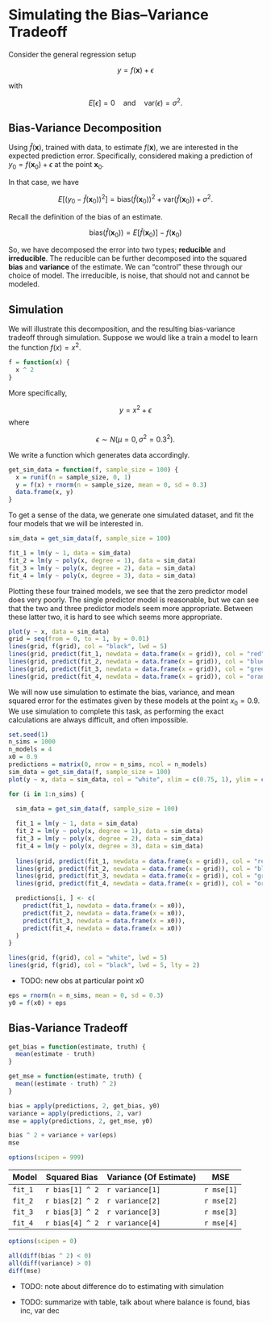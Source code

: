 # Simulating the Bias–Variance Tradeoff

Consider the general regression setup 

$$
y = f(\mathbf x) + \epsilon
$$

with

$$
E[\epsilon] = 0 \quad \text{and} \quad \text{var}(\epsilon) = \sigma^2.
$$

## Bias-Variance Decomposition

Using $\hat{f}(\mathbf x)$, trained with data, to estimate $f(\mathbf x)$, we are interested in the expected prediction error. Specifically, considered making a prediction of $y_0 = f(\mathbf x_0) + \epsilon$ at the point $\mathbf x_0$.

In that case, we have

$$
E\left[\left(y_0 - \hat{f}(\mathbf x_0)\right)^2\right] = \text{bias}\left(\hat{f}(\mathbf x_0)\right)^2 + \text{var}\left(\hat{f}(\mathbf x_0)\right) + \sigma^2.
$$

Recall the definition of the bias of an estimate.

$$
\text{bias}\left(\hat{f}(\mathbf x_0)\right) = E\left[\hat{f}(\mathbf x_0)\right] - f(\mathbf x_0)
$$

So, we have decomposed the error into two types; **reducible** and **irreducible**. The reducible can be further decomposed into the squared **bias** and **variance** of the estimate. We can "control" these through our choice of model. The irreducible, is noise, that should not and cannot be modeled.

## Simulation

We will illustrate this decomposition, and the resulting bias-variance tradeoff through simulation. Suppose we would like a train a model to learn the function $f(x) = x^2$.

```r
f = function(x) {
  x ^ 2
}
```

More specifically,

$$
y = x^2 + \epsilon
$$
where

$$
\epsilon \sim N(\mu = 0, \sigma^2 = 0.3^2).
$$

We write a function which generates data accordingly.

```r
get_sim_data = function(f, sample_size = 100) {
  x = runif(n = sample_size, 0, 1)
  y = f(x) + rnorm(n = sample_size, mean = 0, sd = 0.3)
  data.frame(x, y)
}
```

To get a sense of the data, we generate one simulated dataset, and fit the four models that we will be interested in.

```r
sim_data = get_sim_data(f, sample_size = 100)

fit_1 = lm(y ~ 1, data = sim_data)
fit_2 = lm(y ~ poly(x, degree = 1), data = sim_data)
fit_3 = lm(y ~ poly(x, degree = 2), data = sim_data)
fit_4 = lm(y ~ poly(x, degree = 3), data = sim_data)
```

Plotting these four trained models, we see that the zero predictor model does very poorly. The single predictor model is reasonable, but we can see that the two and three predictor models seem more appropriate. Between these latter two, it is hard to see which seems more appropriate.

```r
plot(y ~ x, data = sim_data)
grid = seq(from = 0, to = 1, by = 0.01)
lines(grid, f(grid), col = "black", lwd = 5)
lines(grid, predict(fit_1, newdata = data.frame(x = grid)), col = "red", lwd = 2)
lines(grid, predict(fit_2, newdata = data.frame(x = grid)), col = "blue", lwd = 2)
lines(grid, predict(fit_3, newdata = data.frame(x = grid)), col = "green", lwd = 3)
lines(grid, predict(fit_4, newdata = data.frame(x = grid)), col = "orange", lwd = 2)
```

We will now use simulation to estimate the bias, variance, and mean squared error for the estimates given by these models at the point $x_0 = 0.9$. We use simulation to complete this task, as performing the exact calculations are always difficult, and often impossible.

```r
set.seed(1)
n_sims = 1000
n_models = 4
x0 = 0.9
predictions = matrix(0, nrow = n_sims, ncol = n_models)
sim_data = get_sim_data(f, sample_size = 100)
plot(y ~ x, data = sim_data, col = "white", xlim = c(0.75, 1), ylim = c(0, 1.5))

for (i in 1:n_sims) {
  
  sim_data = get_sim_data(f, sample_size = 100)

  fit_1 = lm(y ~ 1, data = sim_data)
  fit_2 = lm(y ~ poly(x, degree = 1), data = sim_data)
  fit_3 = lm(y ~ poly(x, degree = 2), data = sim_data)
  fit_4 = lm(y ~ poly(x, degree = 3), data = sim_data)
  
  lines(grid, predict(fit_1, newdata = data.frame(x = grid)), col = "red", lwd = 1)
  lines(grid, predict(fit_2, newdata = data.frame(x = grid)), col = "blue", lwd = 1)
  lines(grid, predict(fit_3, newdata = data.frame(x = grid)), col = "green", lwd = 1)
  lines(grid, predict(fit_4, newdata = data.frame(x = grid)), col = "orange", lwd = 1)

  predictions[i, ] <- c(
    predict(fit_1, newdata = data.frame(x = x0)),
    predict(fit_2, newdata = data.frame(x = x0)),
    predict(fit_3, newdata = data.frame(x = x0)),
    predict(fit_4, newdata = data.frame(x = x0))
  )
}

lines(grid, f(grid), col = "white", lwd = 5)
lines(grid, f(grid), col = "black", lwd = 5, lty = 2)
```

- TODO: new obs at particular point x0

```r
eps = rnorm(n = n_sims, mean = 0, sd = 0.3)
y0 = f(x0) + eps
```


## Bias-Variance Tradeoff

```r
get_bias = function(estimate, truth) {
  mean(estimate - truth)
}

get_mse = function(estimate, truth) {
  mean((estimate - truth) ^ 2)
}
```

```r
bias = apply(predictions, 2, get_bias, y0)
variance = apply(predictions, 2, var)
mse = apply(predictions, 2, get_mse, y0)
```

```r
bias ^ 2 + variance + var(eps)
mse
```

```r
options(scipen = 999)
```

| Model   | Squared Bias     | Variance (Of Estimate) | MSE        |
|---------|------------------|------------------------|------------|
| `fit_1` | `r bias[1] ^ 2`  | `r variance[1]`        | `r mse[1]` |
| `fit_2` | `r bias[2] ^ 2`  | `r variance[2]`        | `r mse[2]` |
| `fit_3` | `r bias[3] ^ 2`  | `r variance[3]`        | `r mse[3]` |
| `fit_4` | `r bias[4] ^ 2`  | `r variance[4]`        | `r mse[4]` |


```r
options(scipen = 0)
```


```r
all(diff(bias ^ 2) < 0)
all(diff(variance) > 0)
diff(mse)
```


- TODO: note about difference do to estimating with simulation


- TODO: summarize with table, talk about where balance is found, bias inc, var dec

